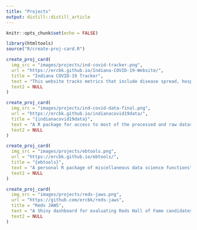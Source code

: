 ```yaml
---
title: "Projects"
output: distill::distill_article
---
```


```r
knitr::opts_chunk$set(echo = FALSE)

library(htmltools)
source("R/create-proj-card.R")
```


```r

create_proj_card(
  img_src = "images/projects/ind-covid-tracker.png",
  url = "https://ercbk.github.io/Indiana-COVID-19-Website/",
  title = "Indiana COVID-19 Tracker",
  text = "This website tracks metrics that include disease spread, hospital resources, social distancing, and age demographics",
  text2 = NULL
)

create_proj_card(
  img_src = "images/projects/ind-covid-data-final.png",
  url = "https://ercbk.github.io/indianacovid19data/",
  title = "{indianacovid19data}",
  text = "A R package for access to most of the processed and raw datasets from the Indiana COVID-19 Tracker project",
  text2 = NULL
)  

create_proj_card(
  img_src = "images/projects/ebtools.png",
  url = "https://ercbk.github.io/ebtools/",
  title = "{ebtools}",
  text = "A personal R package of miscellaneous data science functions",
  text2 = NULL
)

create_proj_card(
  img_src = "images/projects/reds-jaws.png",
  url = "https://github.com/ercbk/reds-jaws",
  title = "Reds JAWS",
  text = "A Shiny dashboard for evaluating Reds Hall of Fame candidates.",
  text2 = NULL
)



```

